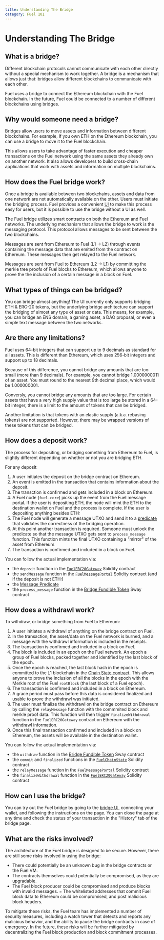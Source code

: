 ```yaml
---
title: Understanding The Bridge
category: Fuel 101
---
```


# Understanding The Bridge

## What is a bridge?

Different blockchain protocols cannot communicate with each other directly without a special mechanism to work together. A bridge is a mechanism that allows just that: bridges allow different blockchains to communicate with each other.

Fuel uses a bridge to connect the Ethereum blockchain with the Fuel blockchain. In the future, Fuel could be connected to a number of different blockchains using bridges.

## Why would someone need a bridge?

Bridges allow users to move assets and information between different blockchains. For example, if you own ETH on the Ethereum blockchain, you can use a bridge to move it to the Fuel blockchain.

This allows users to take advantage of faster execution and cheaper transactions on the Fuel network using the same assets they already own on another network. It also allows developers to build cross-chain applications that work with assets and information on multiple blockchains.

## How does the Fuel bridge work?

Once a bridge is available between two blockchains, assets and data from one network are not automatically available on the other. Users must initiate the bridging process. Fuel provides a convenient [UI](https://app.fuel.network/bridge) to make this process easy for users, but it is possible to use the bridge without a UI as well.

The Fuel bridge utilizes smart contracts on both the Ethereum and Fuel networks.
The underlying mechanism that allows the bridge to work is the messaging protocol. This protocol allows messages to be sent between the two blockchains.

Messages are sent from Ethereum to Fuel (L1 -> L2) through events containing the message data that are emited from the contract on Ethereum. These messages then get relayed to the Fuel network.

Messages are sent from Fuel to Ethereum (L2 -> L1) by committing the merkle tree proofs of Fuel blocks to Ethereum, which allows anyone to prove the the inclusion of a certain message in a block on Fuel.

## What types of things can be bridged?

You can bridge almost anything! The UI currently only supports bridging ETH & ERC-20 tokens, but the underlying bridge architecture can support the bridging of almost any type of asset or data. This means, for example, you can bridge an ENS domain, a gaming asset, a DAO proposal, or even a simple text message between the two networks.

## Are there any limitations?

Fuel uses 64-bit integers that can support up to 9 decimals as standard for all assets. This is different than Ethereum, which uses 256-bit integers and support up to 18 decimals.

Because of this difference, you cannot bridge any amounts that are too small (more than 9 decimals). For example, you cannot bridge 1.0000000011 of an asset. You must round to the nearest 9th decimal place, which would be 1.000000001.

Conversly, you cannot bridge any amounts that are too large. For certain assets that have a very high supply value that is too large be stored in a 64-bit integer, there is a limit to the amount of tokens that can be bridged.

Another limitation is that tokens with an elastic supply (a.k.a. rebasing tokens) are not supported. However, there may be wrapped versions of these tokens that can be bridged.

## How does a deposit work?

The process for depositing, or bridging something from Ethereum to Fuel, is slightly different depending on whether or not you are bridging ETH.

For any deposit:

1. A user initiates the deposit on the bridge contract on Ethereum.
2. An event is emitted in the transaction that contains information about the deposit.
3. The transction is confirmed and gets included in a block on Ethereum.
4. A Fuel node (`fuel-core`) picks up the event from the Fuel message portal. If the user is depositing ETH, the node will mint the ETH to the destination wallet on Fuel and the process is complete. If the user is depositing anything besides ETH:
5. The Fuel node will generate a message UTXO and send it to a [predicate](/docs/sway/sway-program-types/predicates/) that validates the correctness of the bridging operation.
6. At this point another transaction is required. Someone must unlock the predicate so that the message UTXO gets sent to `process_message` function. This function mints the final UTXO containing a "mirror" of the asset from Ethereum.
7. The transaction is confirmed and included in a block on Fuel.

You can follow the actual implementation via:

- the `deposit` function in the [`FuelERC20Gateway`](https://github.com/FuelLabs/fuel-bridge/tree/main/packages/solidity-contracts/contracts/messaging/gateway/FuelERC20Gateway.sol) Solidity contract
- the `sendMessage` function in the [`FuelMessagePortal`](https://github.com/FuelLabs/fuel-bridge/tree/main/packages/solidity-contracts/contracts/fuelchain/FuelMessagePortal.sol) Solidity contract
(and if the deposit is not ETH:)
- the [Message Predicate](https://github.com/FuelLabs/fuel-bridge/tree/main/packages/message-predicates)
- the `process_message` function in the [Bridge Fundible Token](https://github.com/FuelLabs/fuel-bridge/tree/main/packages/fungible-token/bridge-fungible-token/src/main.sw) Sway contract

## How does a withdrawl work?

To withdraw, or bridge something from Fuel to Ethereum:

1. A user initiates a withdrawl of anything on the bridge contract on Fuel.
2. In the transaction, the asset/data on the Fuel network is burned, and a message with the withdrawl information is included in the receipts.
3. The transaction is confirmed and included in a block on Fuel.
4. The block is included in an epoch on the Fuel network. An epoch a group of Fuel blocks, packed together and identified by the last block of the epoch.
5. Once the epoch is reached, the last block hash in the epoch is committed to the L1 blockchain in the [Chain State contract](https://github.com/FuelLabs/fuel-bridge/tree/main/packages/solidity-contracts/contracts/fuelchain/FuelChainState.sol). This allows anyone to prove the inclusion of all the blocks in the epoch with the Merkle root of the Fuel `rootBlock` (the last block of a Fuel epoch).
6. The transaction is confirmed and included in a block on Ethereum.
7. A grace period must pass before this data is considered finalized and usable to prove the withdrawl was initiated.
8. The user must finalize the withdrawl on the bridge contract on Ethereum by calling the `relayMessage` function with the commmited block and merkle proof data.
This function will then trigger `finalizeWithdrawal` function in the `FuelERC20Gateway` contract on Ethereum with the withdrawl information.
9. Once this final transaction confirmed and included in a block on Ethereum, the assets will be available in the destination wallet.

You can follow the actual implementation via:

- the `withdraw` function in the [Bridge Fundible Token](https://github.com/FuelLabs/fuel-bridge/tree/main/packages/fungible-token/bridge-fungible-token/src/main.sw) Sway contract
- the `commit` and `finalized` functions in the [`FuelChainState`](../packages/solidity-contracts/contracts/fuelchain/FuelChainState.sol) Solidity contract
- the `relayMessage` function in the [`FuelMessagePortal`](https://github.com/FuelLabs/fuel-bridge/tree/main/packages/solidity-contracts/contracts/fuelchain/FuelMessagePortal.sol) Solidity contract
- the `finalizeWithdrawal` function in the [`FuelERC20Gateway`](https://github.com/FuelLabs/fuel-bridge/tree/main/packages/solidity-contracts/contracts/messaging/gateway/FuelERC20Gateway.sol) Solidity contract

## How can I use the bridge?

You can try out the Fuel bridge by going to the [bridge UI](https://app.fuel.network/bridge), connecting your wallet, and following the instructions on the page.
You can close the page at any time and check the status of your transaction in the "History" tab of the bridge page.

## What are the risks involved?

The architecture of the Fuel bridge is designed to be secure. However, there are still some risks involved in using the bridge:

- There could potentially be an unknown bug in the bridge contracts or the Fuel VM.
- The contracts themselves could potentially be compromised, as they are upgradable.
- The Fuel block producer could be compromised and produce blocks with invalid messages.
= The whitelisted addresses that commit Fuel block data to Ethereum could be compromised, and post malicious block headers.

To mitigate these risks, the Fuel team has implemented a number of security measures, including a watch tower that detects and reports any malicious behavior, and the ability to pause the bridge contracts in case of emergency.
In the future, these risks will be further mitigated by decentralizing the Fuel block production and block commitment processes.
